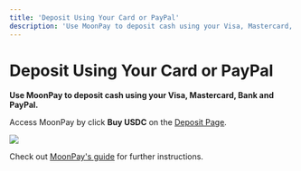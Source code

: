 ```yaml
---
title: 'Deposit Using Your Card or PayPal'
description: 'Use MoonPay to deposit cash using your Visa, Mastercard, Bank and PayPal.'
---
```


# Deposit Using Your Card or PayPal

**Use MoonPay to deposit cash using your Visa, Mastercard, Bank and PayPal.**

Access MoonPay by click **Buy USDC** on the [Deposit Page](https://polymarket.com/wallet).
<Frame caption="">
  <img src="https://polymarket-upload.s3.us-east-2.amazonaws.com/Moonpay-dark.png" />
</Frame>

Check out [MoonPay's guide](https://support.moonpay.com/customers/docs/how-to-buy-cryptocurrency-with-moonpay) for further instructions.



